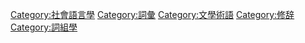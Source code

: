 {{catmore}}

[[Category:社會語言學|Category:社會語言學]]
[[Category:詞彙|Category:詞彙]]
[[Category:文學術語|Category:文學術語]]
[[Category:修辞|Category:修辞]]
[[Category:詞組學|Category:詞組學]]